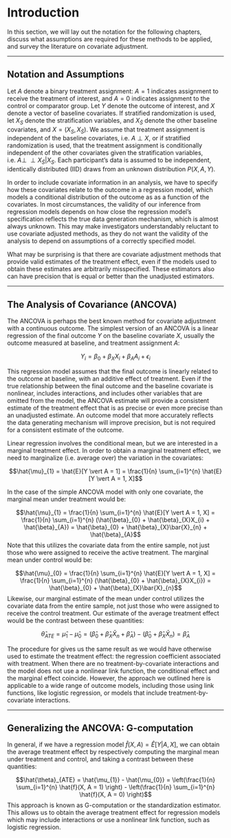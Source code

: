 # Introduction {#introduction}

In this section, we will lay out the notation for the following chapters, discuss what assumptions are required for these methods to be applied, and survey the literature on covariate adjustment.




--------------------------------------------------------------------------------




## Notation and Assumptions {#notation}

Let $A$ denote a binary treatment assignment: $A = 1$ indicates assignment to receive the treatment of interest, and $A = 0$ indicates assignment to the control or comparator group. Let $Y$ denote the outcome of interest, and $X$ denote a vector of baseline covariates. If stratified randomization is used, let $X_{S}$ denote the stratification variables, and $X_{\bar{S}}$ denote the other baseline covariates, and $X = (X_{S}, X_{\bar{S}})$. We assume that treatment assignment is independent of the baseline covariates, i.e. $A \perp X$, or if stratified randomization is used, that the treatment assignment is conditionally independent of the other covariates given the stratification variables, i.e. $A \perp\!\!\!\perp X_{\bar{S}} \vert X_{S}$. Each participant's data is assumed to be independent, identically distributed (IID) draws from an unknown distribution $P(X, A, Y)$.

In order to include covariate information in an analysis, we have to specify how these covariates relate to the outcome in a regression model, which models a conditional distribution of the outcome as as a function of the covariates. In most circumstances, the validity of our inference from regression models depends on how close the regression model's specification reflects the true data generation mechanism, which is almost always unknown. This may make investigators understandably reluctant to use covariate adjusted methods, as they do not want the validity of the analysis to depend on assumptions of a correctly specified model.

What may be surprising is that there are covariate adjustment methods that provide valid estimates of the treatment effect, even if the models used to obtain these estimates are arbitrarily misspecified. These estimators also can have precision that is equal or better than the unadjusted estimators.




--------------------------------------------------------------------------------





## The Analysis of Covariance (ANCOVA) {#ancova}


The ANCOVA is perhaps the best known method for covariate adjustment with a continuous outcome. The simplest version of an ANCOVA is a linear regression of the final outcome $Y$ on the baseline covariate $X$, usually the outcome measured at baseline, and treatment assignment $A$:

$$Y_{i} = \beta_{0} + \beta_{X}X_{i} + \beta_{A}A_{i} + \epsilon_{i}$$

This regression model assumes that the final outcome is linearly related to the outcome at baseline, with an additive effect of treatment. Even if the true relationship between the final outcome and the baseline covariate is nonlinear, includes interactions, and includes other variables that are omitted from the model, the ANCOVA estimate will provide a consistent estimate of the treatment effect that is as precise or even more precise than an unadjusted estimate. An outcome model that more accurately reflects the data generating mechanism will improve precision, but is not required for a consistent estimate of the outcome.

Linear regression involves the conditional mean, but we are interested in a marginal treatment effect. In order to obtain a marginal treatment effect, we need to marginalize (i.e. average over) the variation in the covariates:

$$\hat{\mu}_{1} = \hat{E}[Y \vert A = 1] = \frac{1}{n} \sum_{i=1}^{n} \hat{E}[Y \vert A = 1, X]$$

In the case of the simple ANCOVA model with only one covariate, the marginal mean under treatment would be:

$$\hat{\mu}_{1} = \frac{1}{n} \sum_{i=1}^{n} \hat{E}[Y \vert A = 1, X] = \frac{1}{n} \sum_{i=1}^{n} (\hat{\beta}_{0} + \hat{\beta}_{X}X_{i} + \hat{\beta}_{A}) = \hat{\beta}_{0} + \hat{\beta}_{X}\bar{X}_{n} + \hat{\beta}_{A}$$
Note that this utilizes the covariate data from the entire sample, not just those who were assigned to receive the active treatment. The marginal mean under control would be:

$$\hat{\mu}_{0} = \frac{1}{n} \sum_{i=1}^{n} \hat{E}[Y \vert A = 1, X] = \frac{1}{n} \sum_{i=1}^{n} (\hat{\beta}_{0} + \hat{\beta}_{X}X_{i}) = \hat{\beta}_{0} + \hat{\beta}_{X}\bar{X}_{n}$$
Likewise, our marginal estimate of the mean under control utilizes the covariate data from the entire sample, not just those who were assigned to receive the control treatment. Our estimate of the average treatment effect would be the contrast between these quantities:

$$\hat{\theta}_{ATE} = \hat{\mu}_{1} - \hat{\mu}_{0} = (\hat{\beta}_{0} + \hat{\beta}_{X}\bar{X}_{n} + \hat{\beta}_{A}) - (\hat{\beta}_{0} + \hat{\beta}_{X}\bar{X}_{n}) = \hat{\beta}_{A}$$

The procedure for gives us the same result as we would have otherwise used to estimate the treatment effect: the regression coefficient associated with treatment. When there are no treatment-by-covariate interactions and the model does not use a nonlinear link function, the conditional effect and the marginal effect coincide. However, the approach we outlined here is applicable to a wide range of outcome models, including those using link functions, like logistic regression, or models that include treatment-by-covariate interactions.




--------------------------------------------------------------------------------




## Generalizing the ANCOVA: G-computation

In general, if we have a regression model $\hat{f}(X, A) = \hat{E}[Y \vert A, X]$, we can obtain the average treatment effect by respectively computing the marginal mean under treatment and control, and taking a contrast between these quantities:

$$\hat{\theta}_{ATE} = \hat{\mu_{1}} - \hat{\mu_{0}} = \left(\frac{1}{n} \sum_{i=1}^{n} \hat{f}(X, A = 1) \right) - \left(\frac{1}{n} \sum_{i=1}^{n} \hat{f}(X, A = 0) \right)$$
This approach is known as G-computation or the standardization estimator. This allows us to obtain the average treatment effect for regression models which may include interactions or use a nonlinear link function, such as logistic regression.



